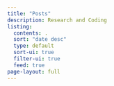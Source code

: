 ```yaml
---
title: "Posts"
description: Research and Coding
listing:
  contents: .
  sort: "date desc"
  type: default
  sort-ui: true
  filter-ui: true
  feed: true
page-layout: full
---
```

